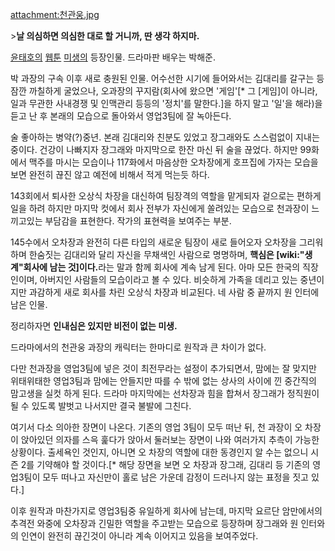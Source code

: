 attachment:천관웅.jpg

>'''날 의심하면 의심한 대로 할 거니까, 딴 생각 하지마.'''

[[윤태호]]의 [[웹툰]] [[미생(웹툰)|미생]]의 등장인물. 드라마판 배우는 박해준.

박 과장의 구속 이후 새로 충원된 인물. 어수선한 시기에 들어와서는 김대리를 갈구는 등 잠깐 까칠하게 굴었으나, 오과장의 꾸지람(회사에 왔으면 '게임'[* 그 [게임]이 아니라, 일과 무관한 사내경쟁 및 인맥관리 등등의 '정치'를 말한다.]을 하지 말고 '일'을 해라)을 듣고 난 후 본래의 모습으로 돌아와서 영업3팀에 잘 녹아든다.
 
술 좋아하는 병약(?)중년. 본래 김대리와 친분도 있었고 장그래와도 스스럼없이 지내는 중이다. 건강이 나빠지자 장그래와 마지막으로 한잔 마신 뒤 술을 끊었다. 하지만 99화에서 맥주를 마시는 모습이나 117화에서 마음상한 오차장에게 호프집에 가자는 모습을 보면 완전히 끊진 않고 예전에 비해서 적게 먹는듯 하다.

143회에서 퇴사한 오상식 차장을 대신하여 팀장격의 역할을 맡게되자 겉으로는 편하게 일을 하려 하지만 마지막 컷에서 회사 전부가 자신에게 쏠려있는 모습으로 천과장이 느끼고있는 부담감을 표현한다. 작가의 표현력을 보여주는 부분.
 
145수에서 오차장과 완전히 다른 타입의 새로운 팀장이 새로 들어오자 오차장을 그리워하며 한숨짓는 김대리와 달리 자신을 무채색인 사람으로 명명하며, '''핵심은 [wiki:"생계"회사에 남는 것]이다.'''라는 말과 함께 회사에 계속 남게 된다. 아마 모든 한국의 직장인이며, 아버지인 사람들의 모습이라고 볼 수 있다. 비슷하게 가족을 데리고 있는 중년이지만 과감하게 새로 회사를 차린 오상식 차장과 비교된다. 네 사람 중 끝까지 원 인터에 남은 인물.

정리하자면 '''인내심은 있지만 비전이 없는 미생.'''
 
드라마에서의 천관웅 과장의 캐릭터는 한마디로 원작과 큰 차이가 없다. 

다만 천과장을 영업3팀에 넣은 것이 최전무라는 설정이 추가되면서, 맘에는 잘 맞지만 위태위태한 영업3팀과 맘에는 안들지만 따를 수 밖에 없는 상사의 사이에 낀 중간직의 맘고생을 실컷 하게 된다. 드라마 마지막에는 선차장과 힘을 합쳐서 장그래가 정직원이 될 수 있도록 발벗고 나서지만 결국 불발에 그친다.

여기서 다소 의아한 장면이 나온다. 기존의 영업 3팀이 모두 떠난 뒤, 천 과장이 오 차장이 앉아있던 의자를 스윽 훑다가 앉아서 둘러보는 장면이 나와 여러가지 추측이 가능한 상황이다. 출세욕인 것인지, 아니면 오 차장의 역할에 대한 동경인지 알 수는 없으니 시즌 2를 기약해야 할 것이다.[* 해당 장면을 보면 오 차장과 장그래, 김대리 등 기존의 영업3팀이 모두 떠나고 자신만이 홀로 남은 가운데 감정이 드러나지 않는 표정을 짓고 있다.]

이후 원작과 마찬가지로 영업3팀중 유일하게 회사에 남는데, 마지막 요르단 암만에서의 추격전 와중에 오차장과 긴밀한 역할을 주고받는 모습으로 등장하며 장그래와 원 인터와의 인연이 완전히 끊긴것이 아니라 계속 이어지고 있음을 보여주었다.
